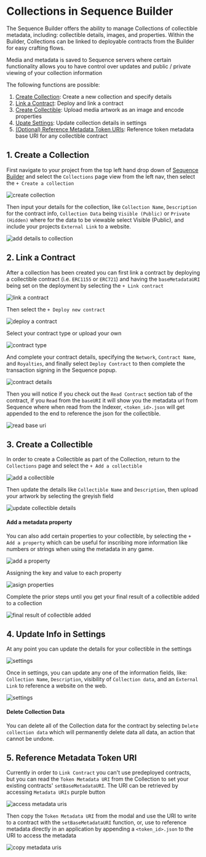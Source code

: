 # Collections in Sequence Builder

The Sequence Builder offers the ability to manage Collections of collectible metadata, including: collectible details, images, and properties. Within the Builder, Collections can be linked to deployable contracts from the Builder for easy crafting flows.

Media and metadata is saved to Sequence servers where certain functionality allows you to have control over updates and public / private viewing of your collection information

The following functions are possible:

1. [Create Collection](/solutions/builder/collections#1-create-a-collection): Create a new collection and specify details
2. [Link a Contract](/solutions/builder/collections#2-link-a-contract):  Deploy and link a contract
3. [Create Collectible](/solutions/builder/collections#3-create-a-collectible): Upload media artwork as an image and encode properties
4. [Upate Settings](/solutions/builder/collections#4-update-info-in-settings): Update collection details in settings
5. [(Optional) Reference Metadata Token URIs](/solutions/builder/collections#5-reference-metadata-token-uri): Reference token metadata base URI for any collectible contract

## 1. Create a Collection

First navigate to your project from the top left hand drop down of [Sequence Builder](https://sequence.build) and select the `Collections` page view from the left nav, then select the `+ Create a collection`

![create collection](/img/builder/builder_create_collection.png)

Then input your details for the collection, like `Collection Name`, `Description` for the contract info, `Collection Data` being `Visible (Public)` or `Private (Hidden)` where for the data to be viewable select Visible (Public), and include your projects `External Link` to a website.

![add details to collection](/img/builder/builder_create_collection_input_details.png)

## 2. Link a Contract

After a collection has been created you can first link a contract by deploying a collectible contract (i.e. `ERC1155` or `ERC721`) and having the `baseMetadataURI` being set on the deployment by selecting the `+ Link contract`

![link a contract](/img/builder/builder_collections_link_contract.png)

Then select the `+ Deploy new contract`

![deploy a contract](/img/builder/builder_collection_deploy_contract.png)

Select your contract type or upload your own 

![contract type](/img/builder/builder_select_contract_type.png)

And complete your contract details, specifying the `Network`, `Contract Name`, and `Royalties`, and finally select `Deploy Contract` to then complete the transaction signing in the Sequence popup.

![contract details](/img/builder/builder_deploy_contract_details.png)

Then you will notice if you check out the `Read Contract` section tab of the contract, if you `Read` from the `baseURI` it will show you the metadata url from Sequence where when read from the Indexer, `<token_id>.json` will get appended to the end to reference the json for the collectible.

![read base uri](/img/builder/builder_read_base_uri.png)

## 3. Create a Collectible

In order to create a Collectible as part of the Collection, return to the `Collections` page and select the `+ Add a collectible`

![add a collectible](/img/builder/builder_collections_add_a_collectible.png)

Then update the details like `Collectible Name` and `Description`, then upload your artwork by selecting the greyish field 

![update collectible details](/img/builder/builder_collections_update_art_and_details.png)

#### Add a metadata property

You can also add certain properties to your collectible, by selecting the `+ Add a property` which can be useful for inscribing more information like numbers or strings when using the metadata in any game.

![add a property](/img/builder/builder_collection_add_propery.png)

Assigning the key and value to each property

![asign properties](/img/builder/builder_collections_assign_properties.png)

Complete the prior steps until you get your final result of a collectible added to a collection

![final result of collectible added](/img/builder/builder_collections_final_result_of_collectible.png)

## 4. Update Info in Settings

At any point you can update the details for your collectible in the settings

![settings](/img/builder/builder_collections_access_settings.png)

Once in settings, you can update any one of the information fields, like: `Collection Name`, `Description`, visibility of `Collection data`, and an `External Link` to reference a website on the web.

![settings](/img/builder/builder_collections_update_info.png)

#### Delete Collection Data

You can delete all of the Collection data for the contract by selecting `Delete collection data` which will permanently delete data all data, an action that cannot be undone.

## 5. Reference Metadata Token URI

Currently in order to `Link Contract` you can't use predeployed contracts, but you can read the `Token Metadata URI` from the Collection to set your existing contracts' `setBaseMetadataURI`. The URI can be retrieved by accessing `Metadata URIs` purple button

![access metadata uris](/img/builder/builder_collections_metadata_uris.png)

Then copy the `Token Metadata URI` from the modal and use the URI to write to a contract with the `setBaseMetadataURI` function, or, use to reference metadata directly in an application by appending a `<token_id>.json` to the URI to access the metadata

![copy metadata uris](/img/builder/builder_collections_token_metadata_uri.png)